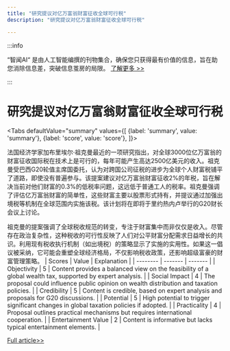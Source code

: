 ```yaml
---
title: "研究提议对亿万富翁财富征收全球可行税"
description: "研究提议对亿万富翁财富征收全球可行税"

---
```



:::info

“智闻AI“ 是由人工智能编撰的刊物集合，确保您只获得最有价值的信息，旨在助您消除信息差，突破信息茧房的局限。  [了解更多 >>](/)

:::

# 研究提议对亿万富翁财富征收全球可行税


<Tabs
	defaultValue="summary"
	values={[
	{label: 'summary', value: 'summary'},
	{label: 'score', value: 'score'},
]}>
<TabItem value="summary">


法国经济学家加布里埃尔·祖克曼最近的一项研究指出，对全球3000位亿万富翁的财富征收国际税在技术上是可行的，每年可能产生高达2500亿美元的收入。祖克曼受巴西G20轮值主席国委托，认为对跨国公司征税的进步为全球个人财富税铺平了道路，即使没有普遍参与。该提案建议对亿万富翁财富征收2%的年税，旨在解决当前对他们财富的0.3%的低税率问题，这远低于普通工人的税率。祖克曼强调了评估亿万富翁财富的简单性，这些财富主要以股票形式持有，并提议通过加强出境税等机制在全球范围内实施该税。该计划将在即将于里约热内卢举行的G20财长会议上讨论。

祖克曼的提案强调了全球税收规范的转变，专注于财富集中而非仅仅是收入。尽管存在政治复杂性，这种税收的可行性反映了人们对公平财富分配需求日益增长的共识。利用现有税收执行机制（如出境税）的策略显示了实施的实用性。如果这一倡议被采纳，它可能会重塑全球经济格局，不仅影响税收政策，还影响超级富豪的财富管理策略。
</TabItem>
<TabItem value="score">
	| Scores     | Value   | Explanation |
	| -------- | ------- | ------- |
	| Objectivity  | 5    | Content provides a balanced view on the feasibility of a global wealth tax, supported by expert analysis.    |
	| Social Impact | 4     | The proposal could influence public opinion on wealth distribution and taxation policies.    |
	| Credibility    | 5    | Content is credible, based on expert analysis and proposals for G20 discussions.    |
	| Potential    | 5    | High potential to trigger significant changes in global taxation policies if adopted.    |
	| Practicality    | 4    | Proposal outlines practical mechanisms but requires international cooperation.    |
	| Entertainment Value    | 2    | Content is informative but lacks typical entertainment elements.    |
</TabItem>
</Tabs>

[Full article>>](https://www.theguardian.com/news/article/2024/jun/25/international-scheme-to-tax-billionaires-wealth-technically-feasible-study-finds)
